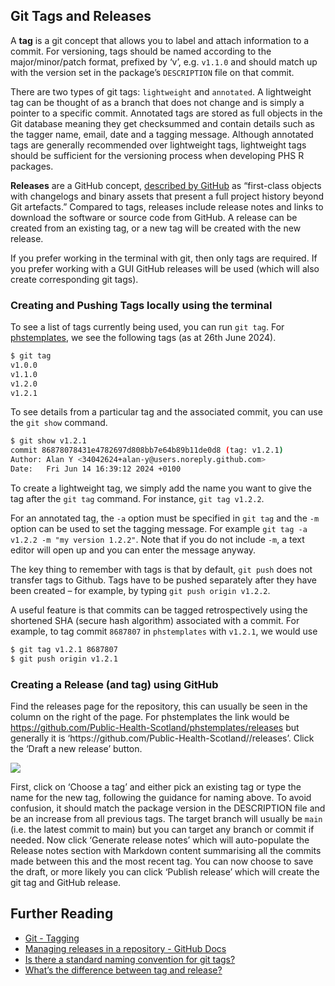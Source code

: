 ## Git Tags and Releases
A **tag** is a git concept that allows you to label and attach information to a commit. For versioning, tags should be named according to the major/minor/patch format, prefixed by 'v', e.g. `v1.1.0` and should match up with the version set in the package's `DESCRIPTION` file on that commit.

There are two types of git tags: `lightweight` and `annotated`. A lightweight tag can be thought of as a branch that does not change and is simply a pointer to a specific commit. Annotated tags are stored as full objects in the Git database meaning they get checksummed and contain details such as the tagger name, email, date and a tagging message. Although annotated tags are generally recommended over lightweight tags, lightweight tags should be sufficient for the versioning process when developing PHS R packages.

**Releases** are a GitHub concept, [described by GitHub](https://github.blog/2013-07-02-release-your-software){target="_blank"} as "first-class objects with changelogs and binary assets that present a full project history beyond Git artefacts." Compared to tags, releases include release notes and links to download the software or source code from GitHub. A release can be created from an existing tag, or a new tag will be created with the new release.

If you prefer working in the terminal with git, then only tags are required. If you prefer working with a GUI GitHub releases will be used (which will also create corresponding git tags).

### Creating and Pushing Tags locally using the terminal
To see a list of tags currently being used, you can run `git tag`. For [phstemplates](https://github.com/Public-Health-Scotland/phstemplates){target="_blank"}, we see the following tags (as at 26th June 2024).

``` bash
$ git tag
v1.0.0
v1.1.0
v1.2.0
v1.2.1
```

To see details from a particular tag and the associated commit, you can use the `git show` command.

``` bash
$ git show v1.2.1
commit 86878078431e4782697d808bb7e64b89b11de0d8 (tag: v1.2.1)
Author: Alan Y <34042624+alan-y@users.noreply.github.com>
Date:   Fri Jun 14 16:39:12 2024 +0100
```

To create a lightweight tag, we simply add the name you want to give the tag after the `git tag` command. For instance, `git tag v1.2.2`.  

For an annotated tag, the `-a` option must be specified in `git tag` and the `-m` option can be used to set the tagging message. For example `git tag -a v1.2.2 -m "my version 1.2.2"`. Note that if you do not include `-m`, a text editor will open up and you can enter the message anyway.  

The key thing to remember with tags is that by default, `git push` does not transfer tags to Github. Tags have to be pushed separately after they have been created -- for example, by typing `git push origin v1.2.2`.

A useful feature is that commits can be tagged retrospectively using the shortened SHA (secure hash algorithm) associated with a commit. For example, to tag commit `8687807` in `phstemplates` with `v1.2.1`, we would use

``` bash
$ git tag v1.2.1 8687807
$ git push origin v1.2.1
```

### Creating a Release (and tag) using GitHub
Find the releases page for the repository, this can usually be seen in the column on the right of the page. For phstemplates the link would be [https://github.com/Public-Health-Scotland/phstemplates/releases]() but generally it is 'https://github.com/Public-Health-Scotland/*<repository name>*/releases'. Click the 'Draft a new release' button. 

![](../assets/img/new_release_page.PNG){fig-alt="A screenshot of the key part of the GitHub 'new release' page."}

First, click on 'Choose a tag' and either pick an existing tag or type the name for the new tag, following the guidance for naming above. To avoid confusion, it should match the package version in the DESCRIPTION file and be an increase from all previous tags. The target branch will usually be `main` (i.e. the latest commit to main) but you can target any branch or commit if needed. Now click 'Generate release notes' which will auto-populate the Release notes section with Markdown content summarising all the commits made between this and the most recent tag. You can now choose to save the draft, or more likely you can click 'Publish release' which will create the git tag and GitHub release.

## Further Reading
 * [Git - Tagging](https://git-scm.com/book/en/v2/Git-Basics-Tagging){target="_blank"}  
 * [Managing releases in a repository - GitHub Docs](https://docs.github.com/en/repositories/releasing-projects-on-github/managing-releases-in-a-repository){target="_blank"}  
 * [Is there a standard naming convention for git tags?](https://stackoverflow.com/a/2011372){target="_blank"}  
 * [What's the difference between tag and release?](https://stackoverflow.com/a/18512221){target="_blank"}
